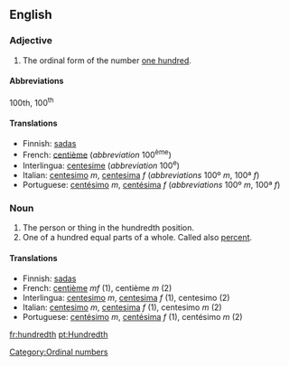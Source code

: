 ==English==

===Adjective===

# The ordinal form of the number [[hundred|one hundred]].

====Abbreviations====
100th, 100<sup>th</sup>

====Translations====

*Finnish: [[sadas]]
*French: [[centième]] (''abbreviation'' 100<sup>ème</sup>)
*Interlingua: [[centesime]] (''abbreviation'' 100<sup>e</sup>)
*Italian: [[centesimo]] ''m'', [[centesima]] ''f'' (''abbreviations'' 100º ''m'', 100ª ''f'')
*Portuguese: [[centésimo]] ''m'', [[centésima]] ''f'' (''abbreviations'' 100º ''m'', 100ª ''f'')

===Noun===

#The person or thing in the hundredth position.
#One of a hundred equal parts of a whole. Called also [[percent]].

====Translations====

*Finnish: [[sadas]]
*French: [[centième]] ''mf'' (1), centième ''m'' (2)
*Interlingua: [[centesimo]] ''m'', [[centesima]] ''f'' (1), centesimo (2)
*Italian: [[centesimo]] ''m'', [[centesima]] ''f'' (1), centesimo ''m'' (2)
*Portuguese: [[centésimo]] ''m'', [[centésima]] ''f'' (1), centésimo ''m'' (2)

[[Category:Ordinal numbers]]

[[fr:hundredth]]
[[pt:Hundredth]]